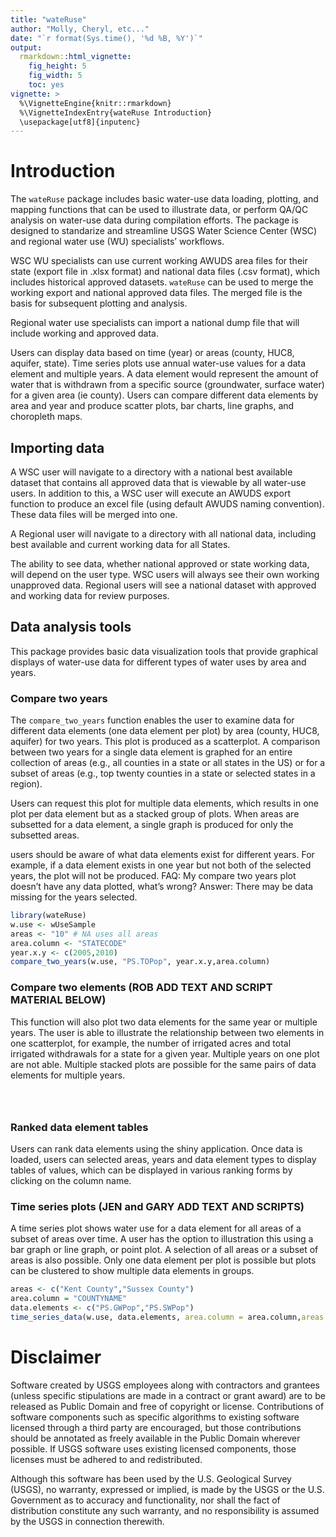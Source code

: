 ```yaml
---
title: "wateRuse"
author: "Molly, Cheryl, etc..."
date: "`r format(Sys.time(), '%d %B, %Y')`"
output:
  rmarkdown::html_vignette:
    fig_height: 5
    fig_width: 5
    toc: yes
vignette: >
  %\VignetteEngine{knitr::rmarkdown}
  %\VignetteIndexEntry{wateRuse Introduction}
  \usepackage[utf8]{inputenc}
---
```


# Introduction

The `wateRuse` package includes basic water-use data loading, plotting, and mapping functions that can be used to illustrate data, or perform QA/QC analysis on water-use data during compilation efforts.  The package is designed to standarize and streamline USGS Water Science Center (WSC) and regional water use (WU) specialists' workflows. 

WSC WU specialists can use current working AWUDS area files for their state (export file in .xlsx format) and national data files (.csv format), which includes historical approved datasets. `wateRuse` can be used to merge the working export and national approved data files. The merged file is the basis for subsequent plotting and analysis. 

Regional water use specialists can import a national dump file that will include working and approved data. 

Users can display data based on time (year) or areas (county, HUC8, aquifer, state). Time series plots use annual water-use values for a data element and  multiple years. A data element would represent the amount of water that is withdrawn from a specific source (groundwater, surface water) for a given area (ie county).  Users can compare different data elements by area and year and produce scatter plots, bar charts, line graphs, and choropleth maps. 



## Importing data
A WSC user will navigate to a directory with a national best available dataset that contains all approved data that is viewable by all water-use users.  In addition to this, a WSC user will execute an AWUDS export function to produce an excel file (using default AWUDS naming convention).   These data files will be merged into one.  

A Regional user will navigate to a directory with all national data, including best available and current working data for all States.  

The ability to see data, whether national approved or state working data, will depend on the user type.  WSC users will always see their own working unapproved data.  Regional users will see a national dataset with approved and working data for review purposes. 

## Data analysis tools
This package provides basic data visualization tools that provide graphical displays of water-use data for different types of water uses by area and years. 

### Compare two years
The `compare_two_years` function enables the user to examine data for different data elements (one data element per plot) by  area (county, HUC8, aquifer) for two years. This plot is produced as a scatterplot. A comparison between two years for a single data element is graphed for an entire collection of areas (e.g., all counties in a state or all states in the US) or for a subset of areas (e.g., top twenty counties in a state or selected states in a region). 

Users can request this plot for multiple data elements, which results in one plot per data element but as a stacked group of plots. When areas are subsetted for a data element, a single graph is produced for only the subsetted areas. 

users should be aware of what data elements exist for different years. For example, if a data element exists in one year but not both of the selected years, the plot will not be produced.
FAQ: My compare two years plot doesn't have any data plotted, what's wrong? Answer: There may be data missing for the years selected. 


```r
library(wateRuse)
w.use <- wUseSample
areas <- "10" # NA uses all areas
area.column <- "STATECODE"
year.x.y <- c(2005,2010)
compare_two_years(w.use, "PS.TOPop", year.x.y,area.column)


```
### Compare two elements (ROB ADD TEXT AND SCRIPT MATERIAL BELOW)

This function will also plot two data elements for the same year or multiple years.  The user is able to illustrate the relationship between two elements in one scatterplot, for example, the number of irrigated acres and total irrigated withdrawals for a state for a given year.  Multiple years on one plot are not able.  Multiple stacked plots are possible for the same pairs of data elements for multiple years. 

```



```


### Ranked data element tables
Users can rank data elements using the shiny application.  Once data is loaded, users can selected areas, years and data element types to display tables of values, which can be displayed in various ranking forms by clicking on the column name. 

### Time series plots (JEN and GARY ADD TEXT AND SCRIPTS)
A time series plot shows water use for a data element for all areas of a subset of areas over time.  A user has the option to  illustration this using a bar graph or line graph, or point plot.  A selection of all areas or a subset of areas is also possible.  Only one data element per plot is possible but plots can be clustered to show multiple data elements in groups. 

  
```r
areas <- c("Kent County","Sussex County")
area.column = "COUNTYNAME"
data.elements <- c("PS.GWPop","PS.SWPop")
time_series_data(w.use, data.elements, area.column = area.column,areas = areas)

```
  
 

# Disclaimer
Software created by USGS employees along with contractors and grantees (unless specific stipulations are made in a contract or grant award) are to be released as Public Domain and free of copyright or license. Contributions of software components such as specific algorithms to existing software licensed through a third party are encouraged, but those contributions should be annotated as freely available in the Public Domain wherever possible. If USGS software uses existing licensed components, those licenses must be adhered to and redistributed.

Although this software has been used by the U.S. Geological Survey (USGS), no warranty, expressed or implied, is made by the USGS or the U.S. Government as to accuracy and functionality, nor shall the fact of distribution constitute any such warranty, and no responsibility is assumed by the USGS in connection therewith.